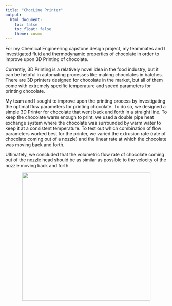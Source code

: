 ```yaml
---
title: "ChocLine Printer"
output: 
  html_document:
    toc: false
    toc_float: false
    theme: cosmo
---
```


For my Chemical Engineering capstone design project, my teammates and I investigated fluid and thermodynamic properties of chocolate in order to improve upon 3D Printing of chocolate.

Currently, 3D Printing is a relatively novel idea in the food industry, but it can be helpful in automating processes like making chocolates in batches. There are 3D printers designed for chocolate in the market, but all of them come with extremely specific temperature and speed parameters for printing chocolate.

My team and I sought to improve upon the printing process by investigating the optimal flow parameters for printing chocolate. To do so, we designed a simple 3D Printer for chocolate that went back and forth in a straight line. To keep the chocolate warm enough to print, we used a double pipe heat exchange system where the chocolate was surrounded by warm water to keep it at a consistent temperature. To test out which combination of flow parameters worked best for the printer, we varied the extrusion rate (rate of chocolate coming out of a nozzle) and the linear rate at which the chocolate was moving back and forth. 

Ultimately, we concluded that the volumetric flow rate of chocolate coming out of the nozzle head should be as similar as possible to the velocity of the nozzle moving back and forth. 

<center>
<img src="./files/IMG_6846.jpg" height="400" width="auto">
</center> <br>
